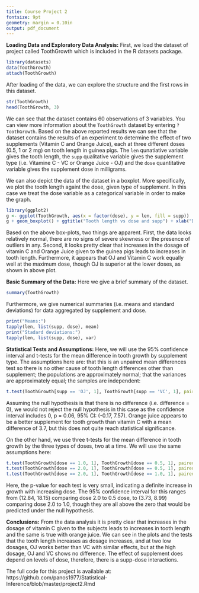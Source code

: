 ```yaml
---
title: Course Project 2
fontsize: 9pt
geometry: margin = 0.10in
output: pdf_document
---
```


**Loading Data and Exploratory Data Analysis:**
First, we load the dataset of project called ToothGrowth which is included in the R datasets package.

```r
library(datasets)
data(ToothGrowth)
attach(ToothGrowth)
```

After loading of the data, we can explore the structure and the first rows in this dataset.

```r
str(ToothGrowth)
head(ToothGrowth, 3)
```

We can see that the dataset contains 60 observations of 3 variables. You can view more information about the `ToothGrowth` dataset by entering `?ToothGrowth`. Based on the above reported results we can see that the dataset contains the results of an experiment to determine the effect of two supplements (Vitamin C and Orange Juice), each at three different doses (0.5, 1 or 2 mg) on tooth length in guinea pigs. The `len` qunatiative variable gives the tooth length, the `supp` qualitative variable gives the supplement type (i.e. Vitamine C - VC or Orange Juice - OJ) and the `dose` quantitative variable gives the supplement dose in milligrams.

We can also depict the data of the dataset in a boxplot. More specifically, we plot the tooth length againt the dose, given type of supplement. In this case we treat the dose variable as a categorical variable in order to make the graph.

```r
library(ggplot2)
g <- ggplot(ToothGrowth, aes(x = factor(dose), y = len, fill = supp))
g + geom_boxplot() + ggtitle("Tooth length vs dose and supp") + xlab("Dose") + ylab("Length")
```

Based on the above box-plots, two things are apparent. First, the data looks relatively normal, there are no signs of severe skewness or the presence of outliers in any. Second, it looks pretty clear that increases in
the dosage of vitamin C and Orange Juice given to the guinea pigs leads to increases in tooth length. Furthermore, it appears that OJ and Vitamin C work equally well at the maximum dose, though OJ is superior at the lower doses, as shown in above plot.

**Basic Summary of the Data:**
Here we give a brief summary of the dataset.

```r
summary(ToothGrowth)
```

Furthermore, we give numerical summaries (i.e. means and standard deviations) for data aggregated by supplement and dose.

```r
print("Means:")
tapply(len, list(supp, dose), mean)
print("Stadard deviations:")
tapply(len, list(supp, dose), var)
```

**Statistical Tests and Assumptions:**
Here, we will use the 95% confidence interval and t-tests for the mean difference in tooth growth by supplement type. The assumptions here are: that this is an unpaired mean differences test so there is no other cause of tooth length differences other than supplement; the populations are approximately normal; that the variances are approximately equal; the samples are independent:
```r
t.test(ToothGrowth[supp == 'OJ', 1], ToothGrowth[supp == 'VC', 1], paired = F, var.equal = T)
```

Assuming the null hypothesis is that there is no difference (i.e. difference = 0), we would not reject the null hypothesis in this case as the confidence interval includes 0, p = 0.06, 95% CI: (-0.17, 7.57). Orange juice appears to be a better supplement for tooth growth than vitamin C with a mean difference of 3.7, but this does not quite reach statistical significance.

On the other hand, we use three t-tests for the mean difference in tooth growth by the three types of doses, two at a time.  We will use the same assumptions here:
```r
t.test(ToothGrowth[dose == 1.0, 1], ToothGrowth[dose == 0.5, 1], paired = F, var.equal = T)
t.test(ToothGrowth[dose == 2.0, 1], ToothGrowth[dose == 0.5, 1], paired = F, var.equal = T)
t.test(ToothGrowth[dose == 2.0, 1], ToothGrowth[dose == 1.0, 1], paired=F, var.equal=T)
```
Here, the p-value for each test is very small, indicating a definite increase in growth with increasing dose.  The 95% confidence interval for this ranges from (12.84, 18.15) comparing dose 2.0 to 0.5 dose, to (3.73, 8.99) comparing dose  2.0 to 1.0, though they are all above the zero that would be predicted under the null hypothesis.

**Conclusions:**
From the data analysis it is pretty clear that increases in the dosage of vitamin C given to the subjects leads to increases in tooth length and the same is true with orange juice. We can see in the plots and the tests that the tooth length increases as dosage increases, and at two low dosages, OJ works better than VC with similar effects, but at the high dosage, OJ and VC shows no difference. The effect of supplement does depend on levels of dose, therefore, there is a supp-dose interactions.

The full code for this project is available at: https://github.com/panos1977/Statistical-Inference/blob/master/project2.Rmd

